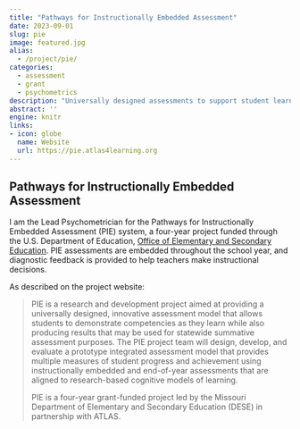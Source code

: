 ```yaml
---
title: "Pathways for Instructionally Embedded Assessment"
date: 2023-09-01
slug: pie
image: featured.jpg
alias:
  - /project/pie/
categories:
  - assessment
  - grant
  - psychometrics
description: "Universally designed assessments to support student learning"
abstract: ''
engine: knitr
links:
- icon: globe
  name: Website
  url: https://pie.atlas4learning.org
---
```



## Pathways for Instructionally Embedded Assessment

I am the Lead Psychometrician for the Pathways for Instructionally Embedded Assessment (PIE) system, a four-year project funded through the U.S. Department of Education, [Office of Elementary and Secondary Education](https://oese.ed.gov/).
PIE assessments are embedded throughout the school year, and diagnostic feedback is provided to help teachers make instructional decisions.

As described on the project website:

> PIE is a research and development project aimed at providing a universally designed, innovative assessment model that allows students to demonstrate competencies as they learn while also producing results that may be used for statewide summative assessment purposes. The PIE project team will design, develop, and evaluate a prototype integrated assessment model that provides multiple measures of student progress and achievement using instructionally embedded and end-of-year assessments that are aligned to research-based cognitive models of learning.
>
> PIE is a four-year grant-funded project led by the Missouri Department of Elementary and Secondary Education (DESE) in partnership with ATLAS.
